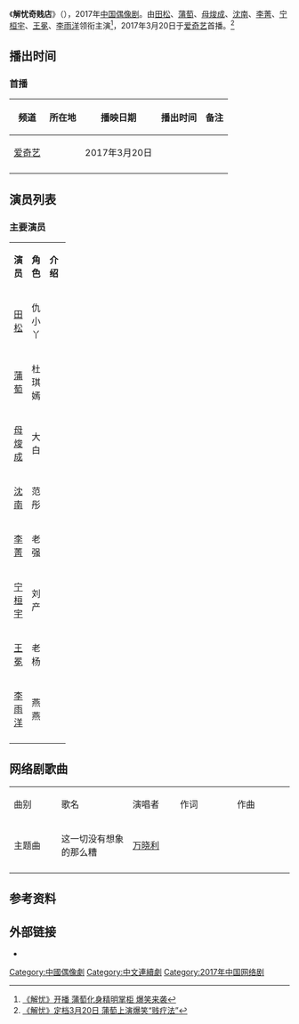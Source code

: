 {{Infobox Television
| show_name            = 解忧奇贱店
| original_name        = Emotion Pawn
| image                = 
| caption              = 
| show_name_2          = 
| genre                = [[偶像剧|偶像剧]]
| format               = 
| creator              = 
| developer            = 
| writer               = 付聪、任艺、胡艺潇
| director             = 付聪
| creative_director= 
| presenter            =   
| starring             ={{Nowrap begin}}[[田松|田松]]、[[蒲萄_(演员)|蒲萄]]、[[母焌成|母焌成]]、[[沈南|沈南]]、<br>[[李菁_(演员)|李菁]]、[[宁桓宇|宁桓宇]]、[[王冕_(演员)|王冕]]、[[李雨洋|李雨洋]]{{Nowrap end}}
| judges               = 
| voices               = 
| narrated             = 
| theme_music_composer = 
| opentheme            = 
| endtheme             = 
| composer             = 
| country              = {{CHN}}
| language             = [[汉语普通话|汉语普通话]]
| num_seasons          = <!-- or num_series -->
| num_episodes         = 10集
| list_episodes        = 
| slogan               =
| executive_producer   = 
| supervising_producer =
| producer             = 刘芊慧
| editor               = 
| location             = 
| cinematography       =
| camera               = 
| runtime              = 分钟
| company              = {{Nowrap begin}}满天星影视传媒股份有限公司<br>天津六合影视文化传媒有限公司{{Nowrap end}}
| distributor          = 
| channel              = [[爱奇艺|爱奇艺]]
| picture_format       = 
| audio_format         = 
| first_run            = {{CHN}}
| first_aired          = {{start date|2017|03|20}}
| last_aired           = {{end date|2017||}}
| status               = 
| preceded_by          = 
| followed_by          = 
| related              = 
| website              = 
| production_website   = 
}}
《'''解忧奇贱店'''》（{{lang-en|'''''Emotion Pawn'''''}}），2017年[[中国|中国]][[偶像剧|偶像剧]]。由[[田松|田松]]、[[蒲萄_(演员)|蒲萄]]、[[母焌成|母焌成]]、[[沈南|沈南]]、[[李菁_(演员)|李菁]]、[[宁桓宇|宁桓宇]]、[[王冕_(演员)|王冕]]、[[李雨洋|李雨洋]]领衔主演<ref>[http://ent.rednet.cn/c/2017/03/20/4243487.htm 《解忧》开播 蒲萄化身精明掌柜 爆笑来袭]</ref>，2017年3月20日于[[爱奇艺|爱奇艺]]首播。<ref>[http://ent.qianlong.com/2017/0314/1497124.shtml 《解忧》定档3月20日 蒲萄上演爆笑“贱疗法”]</ref>
== 播出时间 ==
{{Note24hUTC+8}}
=== 首播 ===
{| class="wikitable" style="text-align:center"
|-
!频道||所在地||播映日期||播出时间||备注
|-
|[[爱奇艺|爱奇艺]]||{{CHNML}}||2017年3月20日||||
|-
|}

==演员列表==
=== 主要演员 ===
{|class="wikitable" width="100%"
|- style="background:green; color:snow" align=center
|width="7%"|'''演员''' || width="8%"|'''角色''' || width="46%"|'''介绍'''
|-
|<center>[[田松|田松]]||<center>仇小丫||
|-
|<center>[[蒲萄_(演员)|蒲萄]]||<center>杜琪嫣||
|-
|<center>[[母焌成|母焌成]]||<center>大白||
|-
|<center>[[沈南|沈南]]||<center>范彤||
|-
|<center>[[李菁_(演员)|李菁]]||<center>老强||
|-
|<center>[[宁桓宇|宁桓宇]]||<center>刘产||
|-
|<center>[[王冕_(演员)|王冕]]||<center>老杨||
|-
|<center>[[李雨洋|李雨洋]]||<center>燕燕||
|-
|}
== 网络剧歌曲 ==
{|class="wikitable" style="width:80%;text-align:center"
|- style="background:green;font-weight:bold;color:snow"
|style="width:10%"|曲别||style="width:15%"|歌名||style="width:10%"|演唱者||style="width:12%"|作词||style="width:12%"|作曲
|-
|主题曲|| 这一切没有想象的那么糟 ||[[万晓利|万晓利]]||||
|-
|}
==参考资料==
{{Reflist}}
== 外部链接 ==
* {{Weibo|6142024468}}
[[Category:中國偶像劇|Category:中國偶像劇]]
[[Category:中文連續劇|Category:中文連續劇]]
[[Category:2017年中国网络剧|Category:2017年中国网络剧]]